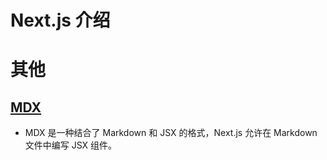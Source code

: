 # Next.js 介绍


# 其他
## [MDX](https://nextjs.org/docs/app/building-your-application/configuring/mdx)
- MDX 是一种结合了 Markdown 和 JSX 的格式，Next.js 允许在 Markdown 文件中编写 JSX 组件。